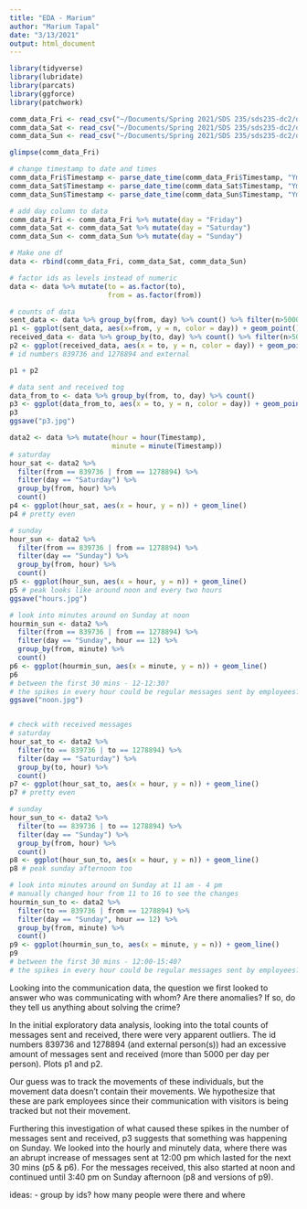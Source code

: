 ```yaml
---
title: "EDA - Marium"
author: "Marium Tapal"
date: "3/13/2021"
output: html_document
---
```


```r
library(tidyverse)
library(lubridate)
library(parcats)
library(ggforce)
library(patchwork)
```

```r
comm_data_Fri <- read_csv("~/Documents/Spring 2021/SDS 235/sds235-dc2/data/Communication Data/comm-data-Fri.csv")
comm_data_Sat <- read_csv("~/Documents/Spring 2021/SDS 235/sds235-dc2/data/Communication Data/comm-data-Sat.csv")
comm_data_Sun <- read_csv("~/Documents/Spring 2021/SDS 235/sds235-dc2/data/Communication Data/comm-data-Sun.csv")
```

```r
glimpse(comm_data_Fri)

# change timestamp to date and times
comm_data_Fri$Timestamp <- parse_date_time(comm_data_Fri$Timestamp, "YmdHMS")
comm_data_Sat$Timestamp <- parse_date_time(comm_data_Sat$Timestamp, "YmdHMS")
comm_data_Sun$Timestamp <- parse_date_time(comm_data_Sun$Timestamp, "YmdHMS")

# add day column to data
comm_data_Fri <- comm_data_Fri %>% mutate(day = "Friday")
comm_data_Sat <- comm_data_Sat %>% mutate(day = "Saturday")
comm_data_Sun <- comm_data_Sun %>% mutate(day = "Sunday")

# Make one df
data <- rbind(comm_data_Fri, comm_data_Sat, comm_data_Sun)

# factor ids as levels instead of numeric
data <- data %>% mutate(to = as.factor(to),
                        from = as.factor(from))

# counts of data
sent_data <- data %>% group_by(from, day) %>% count() %>% filter(n>5000)
p1 <- ggplot(sent_data, aes(x=from, y = n, color = day)) + geom_point()
received_data <- data %>% group_by(to, day) %>% count() %>% filter(n>5000)
p2 <- ggplot(received_data, aes(x = to, y = n, color = day)) + geom_point()
# id numbers 839736 and 1278894 and external

p1 + p2

# data sent and received tog
data_from_to <- data %>% group_by(from, to, day) %>% count()
p3 <- ggplot(data_from_to, aes(x = to, y = n, color = day)) + geom_point()
p3
ggsave("p3.jpg")
```

```r
data2 <- data %>% mutate(hour = hour(Timestamp),
                         minute = minute(Timestamp))
# saturday
hour_sat <- data2 %>% 
  filter(from == 839736 | from == 1278894) %>% 
  filter(day == "Saturday") %>% 
  group_by(from, hour) %>% 
  count()
p4 <- ggplot(hour_sat, aes(x = hour, y = n)) + geom_line()
p4 # pretty even

# sunday
hour_sun <- data2 %>% 
  filter(from == 839736 | from == 1278894) %>% 
  filter(day == "Sunday") %>% 
  group_by(from, hour) %>% 
  count()
p5 <- ggplot(hour_sun, aes(x = hour, y = n)) + geom_line()
p5 # peak looks like around noon and every two hours
ggsave("hours.jpg")

# look into minutes around on Sunday at noon
hourmin_sun <- data2 %>% 
  filter(from == 839736 | from == 1278894) %>% 
  filter(day == "Sunday", hour == 12) %>% 
  group_by(from, minute) %>% 
  count()
p6 <- ggplot(hourmin_sun, aes(x = minute, y = n)) + geom_line()
p6 
# between the first 30 mins - 12-12:30?
# the spikes in every hour could be regular messages sent by employees?
ggsave("noon.jpg")


# check with received messages
# saturday
hour_sat_to <- data2 %>% 
  filter(to == 839736 | to == 1278894) %>% 
  filter(day == "Saturday") %>% 
  group_by(to, hour) %>% 
  count()
p7 <- ggplot(hour_sat_to, aes(x = hour, y = n)) + geom_line()
p7 # pretty even

# sunday
hour_sun_to <- data2 %>% 
  filter(to == 839736 | to == 1278894) %>% 
  filter(day == "Sunday") %>% 
  group_by(from, hour) %>% 
  count()
p8 <- ggplot(hour_sun_to, aes(x = hour, y = n)) + geom_line()
p8 # peak sunday afternoon too

# look into minutes around on Sunday at 11 am - 4 pm
# manually changed hour from 11 to 16 to see the changes
hourmin_sun_to <- data2 %>% 
  filter(to == 839736 | from == 1278894) %>% 
  filter(day == "Sunday", hour == 12) %>% 
  group_by(from, minute) %>% 
  count()
p9 <- ggplot(hourmin_sun_to, aes(x = minute, y = n)) + geom_line()
p9 
# between the first 30 mins - 12:00-15:40?
# the spikes in every hour could be regular messages sent by employees?
```

Looking into the communication data, the question we first looked to answer who was communicating with whom? Are there anomalies? If so, do they tell us anything about solving the crime?

In the initial exploratory data analysis, looking into the total counts of messages sent and received, there were very apparent outliers. The id numbers 839736 and 1278894 (and external person(s)) had an excessive amount of messages sent and received (more than 5000 per day per person). Plots p1 and p2.

Our guess was to track the movements of these individuals, but the movement data doesn’t contain their movements. We hypothesize that these are park employees since their communication with visitors is being tracked but not their movement.

Furthering this investigation of what caused these spikes in the number of messages sent and received, p3 suggests that something was happening on Sunday. We looked into the hourly and minutely data, where there was an abrupt increase of messages sent at 12:00 pm which lasted for the next 30 mins (p5 & p6). For the messages received, this also started at noon and continued until 3:40 pm on Sunday afternoon (p8 and versions of p9).


ideas:
- group by ids? how many people were there and where
